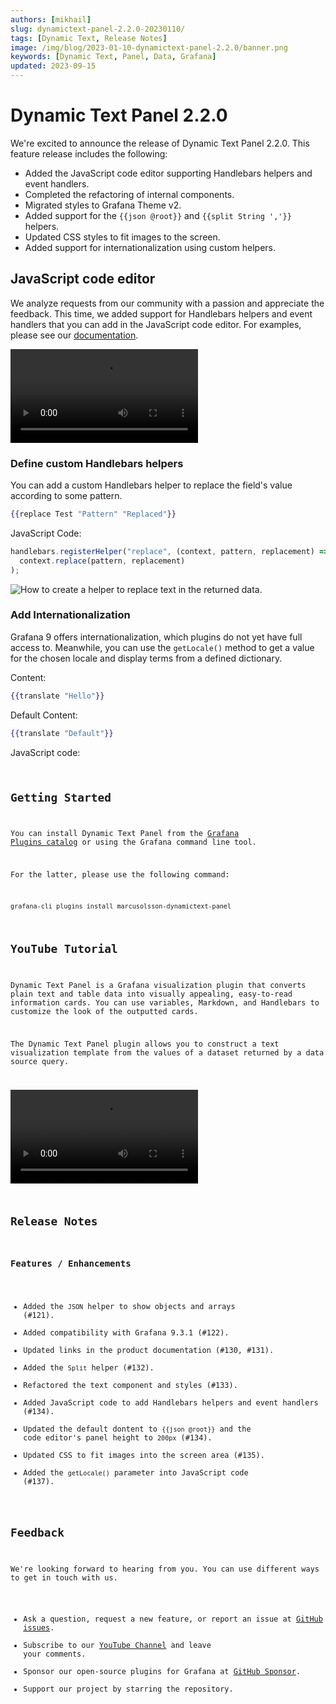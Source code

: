 ```yaml
---
authors: [mikhail]
slug: dynamictext-panel-2.2.0-20230110/
tags: [Dynamic Text, Release Notes]
image: /img/blog/2023-01-10-dynamictext-panel-2.2.0/banner.png
keywords: [Dynamic Text, Panel, Data, Grafana]
updated: 2023-09-15
---
```



# Dynamic Text Panel 2.2.0

We're excited to announce the release of Dynamic Text Panel 2.2.0. This feature release includes the following:

- Added the JavaScript code editor supporting Handlebars helpers and event handlers.
- Completed the refactoring of internal components.
- Migrated styles to Grafana Theme v2.
- Added support for the `{{json @root}}` and `{{split String ','}}` helpers.
- Updated CSS styles to fit images to the screen.
- Added support for internationalization using custom helpers.

## JavaScript code editor

We analyze requests from our community with a passion and appreciate the feedback. This time, we added support for Handlebars helpers and event handlers that you can add in the JavaScript code editor. For examples, please see our [documentation](/plugins/volkovlabs-dynamictext-panel/code).

<Video
  src="https://www.youtube.com/embed/lJqk5Gobec4"
  title="JavaScript code in Dynamic Text Panel."
/>

### Define custom Handlebars helpers

You can add a custom Handlebars helper to replace the field's value according to some pattern.

```handlebars
{{replace Test "Pattern" "Replaced"}}
```

JavaScript Code:

```js
handlebars.registerHelper("replace", (context, pattern, replacement) =>
  context.replace(pattern, replacement)
);
```

<Image
  title="How to create a helper to replace text in the returned data."
  src="/img/blog/2023-01-10-dynamictext-panel-2.2.0/replace.png"
  lazy={false}
/>

### Add Internationalization

Grafana 9 offers internationalization, which plugins do not yet have full access to. Meanwhile, you can use the `getLocale()` method to get a value for the chosen locale and display terms from a defined dictionary.

Content:

```handlebars
{{translate "Hello"}}
```

Default Content:

```handlebars
{{translate "Default"}}
```

JavaScript code:

<Code
  url="https://github.com/VolkovLabs/volkovlabs.io/blob/main/docs/volkovlabs-dynamictext-panel/translate.js"
  language="js"
/>

## Getting Started

You can install Dynamic Text Panel from the [Grafana Plugins catalog](https://grafana.com/grafana/plugins/marcusolsson-dynamictext-panel/) or using the Grafana command line tool.

For the latter, please use the following command:

```bash
grafana-cli plugins install marcusolsson-dynamictext-panel
```

## YouTube Tutorial

Dynamic Text Panel is a Grafana visualization plugin that converts plain text and table data into visually appealing, easy-to-read information cards. You can use variables, Markdown, and Handlebars to customize the look of the outputted cards.

The Dynamic Text Panel plugin allows you to construct a text visualization template from the values of a dataset returned by a data source query.

<Video
  src="https://www.youtube.com/embed/MpNZ4Yl-p0U"
  title="Markdown, HTML and Handlebars to transform data visualizations."
/>

## Release Notes

### Features / Enhancements

- Added the `JSON` helper to show objects and arrays (#121).
- Added compatibility with Grafana 9.3.1 (#122).
- Updated links in the product documentation (#130, #131).
- Added the `Split` helper (#132).
- Refactored the text component and styles (#133).
- Added JavaScript code to add Handlebars helpers and event handlers (#134).
- Updated the default dontent to `{{json @root}}` and the code editor's panel height to `200px` (#134).
- Updated CSS to fit images into the screen area (#135).
- Added the `getLocale()` parameter into JavaScript сode (#137).

## Feedback

We're looking forward to hearing from you. You can use different ways to get in touch with us.

- Ask a question, request a new feature, or report an issue at [GitHub issues](https://github.com/volkovlabs/volkovlabs-dynamictext-panel/issues/new/choose).
- Subscribe to our [YouTube Channel](https://www.youtube.com/@volkovlabs) and leave your comments.
- Sponsor our open-source plugins for Grafana at [GitHub Sponsor](https://github.com/sponsors/VolkovLabs).
- Support our project by starring the repository.

